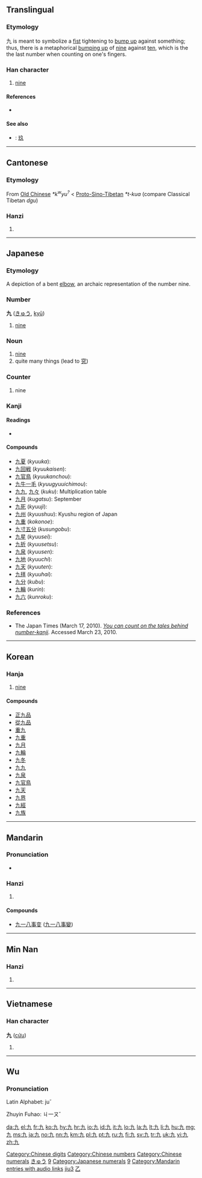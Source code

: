 {{also|玖}}<!-- may be replaced by zh-forms -->
==Translingual==
{{stroke order|strokes=2}}
{{stroke order|type=animate}}

===Etymology===
九 is meant to symbolize a [[fist]] tightening to [[bump up]] against something; thus, there is a metaphorical [[bumping up]] of [[nine]] against [[ten]], which is the the last number when counting on one's fingers.

===Han character===
{{Han char|rn=5|rad=乙|as=01|sn=2|four=4001<sub>7</sub>|canj=大弓 (KN)|ids=⿰[[乙]][[丿]]}}

# [[nine]]

====References====
* {{Han ref|kx=0083.190|dkj=00167|dj=0168.020|hdz=10048.050|uh=4E5D|ud=20061|bh=A445|bd=42053}}

====See also====
{{Chinese-numbers}}
* {{qualifier|Chinese financial form}}: [[玖]]

[[Category:Chinese digits]]
[[Category:Chinese numbers]]
[[Category:Chinese numerals]]

----

==Cantonese==

===Etymology===

From [[Old Chinese]] ''*k<sup>w</sup>yu<sup>?</sup>'' < [[Proto-Sino-Tibetan]] ''*t-kua'' (compare Classical Tibetan ''dgu'')

===Hanzi===
{{yue-hanzi|jyut=|y=gau2}}

# {{defn|Cantonese|sort=乙01}}

----

==Japanese==

===Etymology===
A depiction of a bent [[elbow]], an archaic representation of the number nine.

===Number===
'''九''' ([[きゅう]], [[kyū]])

# [[nine]]

===Noun===
{{ja-noun|k|hira=きゅう|rom=kyū|hidx=きゅう}}

# [[nine]]
# quite many things (lead to [[究]])

===Counter===
{{ja-pos|k|counter|hira=ここの|rom=kokono|hidx=ここの}}

# nine

===Kanji===
{{ja-kanji|grade=1|rs=乙01}}

====Readings====
* {{ja-readings|on=[[きゅう]] (''kyū''), [[く]] (''ku'')|kun=[[ここの]] (''kokono''), [[ここのつ]] ([[九つ]], ''kokonotsu'')|nanori=[[いちじく]] (''ichijiku''), [[いちのく]] (''ichinoku''), [[この]] (''kono''), [[ひさし]] (''hisashi'')}}

====Compounds====
* [[九夏]] (''kyuuka''):
* [[九回戦]] (''kyuukaisen''):
* [[九官鳥]] (''kyuukanchou''):
* [[九牛一毛]] (''kyuugyuuichimou''):
* [[九九]], [[九々]] (''kuku''): Multiplication table
* [[九月]] (''kugatsu''): September
* [[九死]] (''kyuuji''):
* [[九州]] (''kyuushuu''): Kyushu region of Japan
* [[九重]] (''kokonoe''):
* [[九寸五分]] (''kusungobu''):
* [[九星]] (''kyuusei''):
* [[九折]] (''kyuusetsu''):
* [[九泉]] (''kyuusen''):
* [[九地]] (''kyuuchi''):
* [[九天]] (''kyuuten''):
* [[九拝]] (''kyuuhai''):
* [[九分]] (''kubu''):
* [[九輪]] (''kurin''):
* [[九六]] (''kunroku''):

===References===
* The Japan Times (March 17, 2010). ''[http://www.kanjiclinic.com/kc102final.htm You can count on the tales behind number-kanji].'' Accessed March 23, 2010.

[[Category:1000 Japanese basic words|きゅう]]
[[Category:Japanese numbers|9]]
[[Category:Japanese numerals]]

----

==Korean==

===Hanja===
{{ko-hanja|hangeul=구|rv=gu|mr=ku|y=kwu|eumhun=아홉|ehrv=ahop|ehmr=ahop|ehy=ahop}}

# [[nine]]

====Compounds====
* [[正九品]]
* [[從九品]]
* [[重九]]
* [[九重]]
* [[九月]]
* [[九輪]]
* [[九冬]]
* [[九九]]
* [[九泉]]
* [[九官鳥]]
* [[九天]]
* [[九界]]
* [[九經]]
* [[九族]]

[[Category:Korean numbers|9]]

----

==Mandarin==

===Pronunciation===
* {{audio|zh-jiǔ.ogg|audio}}

===Hanzi===
{{cmn-hanzi|pin=[[jiǔ]] ([[jiu3]]), [[xiǎng]] ([[xiang3]]), [[xiàng]] ([[xiang4]])|wg=chiu<sup>3</sup>, hsiang<sup>3</sup>, hsiang<sup>4</sup>}}

# {{defn|Mandarin|sort=乙01}}

====Compounds====
{{top2}}
* [[九一八事变]] ([[九一八事变|九一八事變]])
{{mid2}}
{{bottom}}

[[Category:Mandarin entries with audio links]]
[[Category:Mandarin numbers in simplified script|jiu3]]
[[Category:Mandarin numbers in traditional script|乙]]

----

==Min Nan==

===Hanzi===
{{nan-noun|t|poj=kiú/káu/kiáu|rs=乙01}}

# {{defn|Min Nan}}

----

==Vietnamese==

===Han character===
'''九''' ([[cửu]])

# {{defn|Vietnamese}}

----

==Wu==
{{zh-attention}}

===Pronunciation===
{{attention|wuu}}

Latin Alphabet: juˇ

Zhuyin Fuhao: ㄐ一ㄡˇ

[[da:九]]
[[el:九]]
[[fr:九]]
[[ko:九]]
[[hy:九]]
[[hr:九]]
[[io:九]]
[[id:九]]
[[it:九]]
[[lo:九]]
[[la:九]]
[[lt:九]]
[[li:九]]
[[hu:九]]
[[mg:九]]
[[ms:九]]
[[ja:九]]
[[no:九]]
[[nn:九]]
[[km:九]]
[[pl:九]]
[[pt:九]]
[[ru:九]]
[[fi:九]]
[[sv:九]]
[[tr:九]]
[[uk:九]]
[[vi:九]]
[[zh:九]]